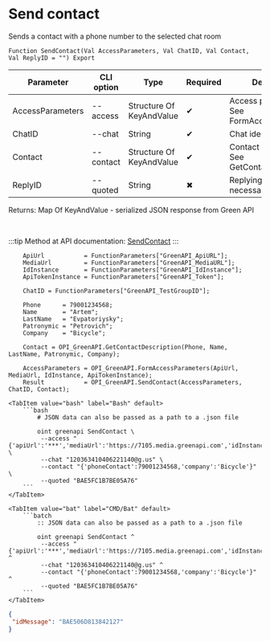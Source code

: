 ﻿---
sidebar_position: 6
description: Send contact and other functions to work with Green API in the Open Integration Package, a free open-source integration library for 1C:Enterprise 8, OneScript and CLI
keywords: [1C, 1С, 1С:Enterprise, 1С:Enterprise 8.3, API, Integration, Services, Exchange, OneScript, CLI, Green API]
---


# Send contact
 Sends a contact with a phone number to the selected chat room



`Function SendContact(Val AccessParameters, Val ChatID, Val Contact, Val ReplyID = "") Export`

  | Parameter | CLI option | Type | Required | Description |
  |-|-|-|-|-|
  | AccessParameters | --access | Structure Of KeyAndValue | &#x2714; | Access parameters. See FormAccessParameters |
  | ChatID | --chat | String | &#x2714; | Chat identifier |
  | Contact | --contact | Structure Of KeyAndValue | &#x2714; | Contact description. See GetContactDescription |
  | ReplyID | --quoted | String | &#x2716; | Replying message id if necessary |

  
  Returns:  Map Of KeyAndValue - serialized JSON response from Green API

<br/>

:::tip
Method at API documentation: [SendContact](https://green-api.com/docs/api/sending/SendContact/)
:::
<br/>



```bsl title="1C:Enterprise/OneScript code example"
    ApiUrl           = FunctionParameters["GreenAPI_ApiURL"];
    MediaUrl         = FunctionParameters["GreenAPI_MediaURL"];
    IdInstance       = FunctionParameters["GreenAPI_IdInstance"];
    ApiTokenInstance = FunctionParameters["GreenAPI_Token"];

    ChatID = FunctionParameters["GreenAPI_TestGroupID"];

    Phone      = 79001234568;
    Name       = "Artem";
    LastName   = "Evpatoriysky";
    Patronymic = "Petrovich";
    Company    = "Bicycle";

    Contact = OPI_GreenAPI.GetContactDescription(Phone, Name, LastName, Patronymic, Company);

    AccessParameters = OPI_GreenAPI.FormAccessParameters(ApiUrl, MediaUrl, IdInstance, ApiTokenInstance);
    Result           = OPI_GreenAPI.SendContact(AccessParameters, ChatID, Contact);
```
 

 <Tabs>
  
    <TabItem value="bash" label="Bash" default>
        ```bash
            # JSON data can also be passed as a path to a .json file
            
            oint greenapi SendContact \
             --access "{'apiUrl':'***','mediaUrl':'https://7105.media.greenapi.com','idInstance':'7105187566','apiTokenInstance':'***'}" \
             --chat "120363410406221140@g.us" \
             --contact "{'phoneContact':79001234568,'company':'Bicycle'}" \
             --quoted "BAE5FC1B7BE05A76"
        ```
    </TabItem>
  
    <TabItem value="bat" label="CMD/Bat" default>
        ```batch
            :: JSON data can also be passed as a path to a .json file
            
            oint greenapi SendContact ^
             --access "{'apiUrl':'***','mediaUrl':'https://7105.media.greenapi.com','idInstance':'7105187566','apiTokenInstance':'***'}" ^
             --chat "120363410406221140@g.us" ^
             --contact "{'phoneContact':79001234568,'company':'Bicycle'}" ^
             --quoted "BAE5FC1B7BE05A76"
        ```
    </TabItem>
</Tabs>


```json title="Result"
{
 "idMessage": "BAE506D813842127"
}
```
